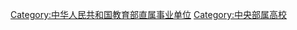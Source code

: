 {{Catmore}}

[[Category:中华人民共和国教育部直属事业单位|Category:中华人民共和国教育部直属事业单位]]
[[Category:中央部属高校|Category:中央部属高校]]